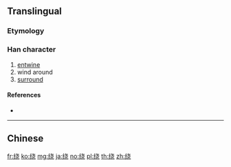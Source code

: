 {{character info/new}}
{{also|繞|遶}}
==Translingual==

===Etymology===
{{Han simp|繞|f=糹|t=纟|f2=堯|t2=尧}}

===Han character===
{{Han char|rn=120|rad=纟|as=06|sn=9|four=|canj=VMJPU}}

# [[entwine]]
# wind around
# [[surround]]

====References====
* {{Han ref|kx=0944.251|hdz=53392.080|uh=7ED5|ud=32469}}

----

==Chinese==
{{zh-see|繞}}

[[fr:绕]]
[[ko:绕]]
[[mg:绕]]
[[ja:绕]]
[[no:绕]]
[[pl:绕]]
[[th:绕]]
[[zh:绕]]
